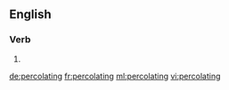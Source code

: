==English==

===Verb===
{{head|en}}

# {{present participle of|percolate}}

[[de:percolating]]
[[fr:percolating]]
[[ml:percolating]]
[[vi:percolating]]